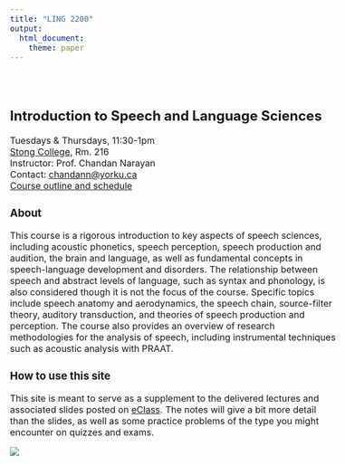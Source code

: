 ```yaml
---
title: "LING 2200"
output: 
  html_document:
    theme: paper
---
```

<style type="text/css">
  body{
  font-size: 12pt;
}
</style>

<style type="text/css">
.title {
  display: none;
}

#getting-started img {
  margin-right: 10px;
}

</style>

<div class="row" style="padding-top: 30px;">
<div class="col-sm-6">

# **Introduction to Speech and Language Sciences**

Tuesdays & Thursdays, 11:30-1pm\
[Stong College](https://www.yorku.ca/colleges/stong/), Rm. 216\
Instructor: Prof. Chandan Narayan\
Contact: [chandann@yorku.ca](mailto:chandann@yorku.ca)\
[Course outline and schedule](docs/LING2200syllabus.html)

### About

This course is a rigorous introduction to key aspects of speech sciences, including acoustic phonetics, speech perception, speech production and audition, the brain and language, as well as fundamental concepts in speech-language development and disorders. The relationship between speech and abstract levels of language, such as syntax and phonology, is also considered though it is not the focus of the course. Specific topics include speech anatomy and aerodynamics, the speech chain, source-filter theory, auditory transduction, and theories of speech production and perception. The course also provides an overview of research methodologies for the analysis of speech, including instrumental techniques such as acoustic analysis with PRAAT.

### How to use this site

This site is meant to serve as a supplement to the delivered lectures and associated slides posted on [eClass](https://eclass.yorku.ca). The notes will give a bit more detail than the slides, as well as some practice problems of the type you might encounter on quizzes and exams. 


</div>
<div class="col-sm-6">

![](images/facemodel.jpg)
</a>
</div>
